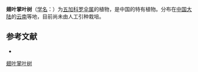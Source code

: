 {{Speciesbox
| name = 翅叶掌叶树
| status = 
| status_system = 
| image = 
| genus = Brassaiopsis
| species = dumicola
| authority = (W. W. Smith) Hutch.
}}

'''翅叶掌叶树'''（[[学名|学名]]：{{lang|la|''Brassaiopsis dumicola''}}）为[[五加科|五加科]][[罗伞属|罗伞属]]的植物，是中国的特有植物。分布在[[中国大陆|中国大陆]]的[[云南|云南]]等地，目前尚未由人工引种栽培。

== 参考文献 ==
<div class="references-small">
* {{cite web| url =http://www.bioinfo.cn/db05/KmzwSpecies.php?action=view&id=420| title =翅叶掌叶树| work =《中国高等植物数据库全库》| publisher =中国科学院微生物研究所| author =昆明植物研究所| accessdate =2009-02-21| deadurl =yes| archiveurl =https://web.archive.org/web/20160305010106/http://www.bioinfo.cn/db05/KmzwSpecies.php?action=view&id=420| archivedate =2016-03-05}}
</div>
{{Taxonbar|from=Q15225009}}

[[Category:罗伞属|翅叶掌叶树]]


{{Apiales-stub}}